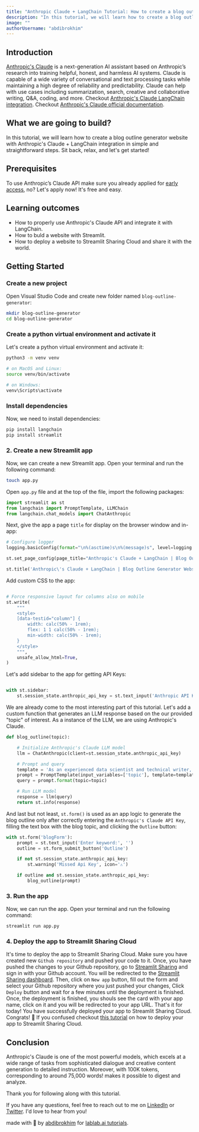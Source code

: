 ```yaml
---
title: "Anthropic Claude + LangChain Tutorial: How to create a blog outline generator website with Anthropic's Claude + LangChain integration."
description: "In this tutorial, we will learn how to create a blog outline generator website with Anthropic's Claude + LangChain integration in simple and straightforward steps."
image: ""
authorUsername: "abdibrokhim"
---
```



## Introduction
[Anthropic's Claude](https://lablab.ai/tech/anthropic/claude) is a next-generation AI assistant based on Anthropic’s research into training helpful, honest, and harmless AI systems. Claude is capable of a wide variety of conversational and text processing tasks while maintaining a high degree of reliability and predictability. Claude can help with use cases including summarization, search, creative and collaborative writing, Q&A, coding, and more.
Checkout [Anthropic's Claude LangChain integration](https://python.langchain.com/docs/modules/model_io/models/chat/integrations/anthropic).
Checkout [Anthropic's Claude official documentation](https://docs.anthropic.com/claude/docs#-v1-complete).


## What we are going to build?
In this tutorial, we will learn how to create a blog outline generator website with Anthropic's Claude + LangChain integration in simple and straightforward steps. Sit back, relax, and let's get started!


## Prerequisites
To use Anthropic’s Claude API make sure you already applied for [early access](https://anthropic.com/earlyaccess), no? Let's apply now! It's free and easy.


## Learning outcomes

- How to properly use Anthropic's Claude API and integrate it with LangChain.
- How to buld a website with Streamlit.
- How to deploy a website to Streamlit Sharing Cloud and share it with the world.


## Getting Started


### Create a new project

Open Visual Studio Code and create new folder named `blog-outline-generator`:


```bash
mkdir blog-outline-generator
cd blog-outline-generator
```

### Create a python virtual environment and activate it

Let's create a python virtual environment and activate it:

```bash
python3 -m venv venv

# on MacOS and Linux:
source venv/bin/activate

# on Windows:
venv\Scripts\activate
```

### Install dependencies

Now, we need to install dependencies:

```bash
pip install langchain
pip install streamlit
```

### 2. Create a new Streamlit app

Now, we can create a new Streamlit app. Open your terminal and run the following command:

```bash
touch app.py
```

Open `app.py` file and at the top of the file, import the following packages:

```python
import streamlit as st 
from langchain import PromptTemplate, LLMChain
from langchain.chat_models import ChatAnthropic
```

Next, give the app a page `title` for display on the browser window and in-app:

```python
# Configure logger
logging.basicConfig(format="\n%(asctime)s\n%(message)s", level=logging.INFO, force=True)

st.set_page_config(page_title="Anthropic's Claude + LangChain | Blog Outline Generator Website", page_icon="🦜🔗")

st.title('Anthropic\'s Claude + LangChain | Blog Outline Generator Website')
```

Add custom CSS to the app:

```python

# Force responsive layout for columns also on mobile
st.write(
    """
    <style>
    [data-testid="column"] {
        width: calc(50% - 1rem);
        flex: 1 1 calc(50% - 1rem);
        min-width: calc(50% - 1rem);
    }
    </style>
    """,
    unsafe_allow_html=True,
)

```


Let's add sidebar to the app for getting API Keys:

```python

with st.sidebar:
    st.session_state.anthropic_api_key = st.text_input('Anthropic API Key', )
```

We are already come to the most interesting part of this tutorial. Let's add a custom function that generates an LLM response based on the our provided "topic" of interest. As a instance of the LLM, we are using Anthropic's Claude.

```python
def blog_outline(topic):

    # Initialize Anthropic's Claude LLM model
    llm = ChatAnthropic(client=st.session_state.anthropic_api_key)

    # Prompt and query
    template = 'As an experienced data scientist and technical writer, generate an outline for a blog about {topic}.'  # In the future, you may change prompt based on your task and requirements.
    prompt = PromptTemplate(input_variables=['topic'], template=template)
    query = prompt.format(topic=topic)

    # Run LLM model
    response = llm(query)
    return st.info(response)
```

And last but not least, `st.form()` is used as an app logic to generate the blog outline only after correctly entering the `Anthropic's Claude API Key`, filling the text box with the blog topic, and clicking the `Outline` button:


```python
with st.form('blogForm'):
    prompt = st.text_input('Enter keyword:', '')
    outline = st.form_submit_button('Outline')

    if not st.session_state.anthropic_api_key:
        st.warning('Missed Api Key', icon='⚠')

    if outline and st.session_state.anthropic_api_key:
        blog_outline(prompt)
```

### 3. Run the app

Now, we can run the app. Open your terminal and run the following command:

```bash
streamlit run app.py
```

### 4. Deploy the app to Streamlit Sharing Cloud

It's time to deploy the app to Streamlit Sharing Cloud. Make sure you have created new `Github repository` and pushed your code to it.
Once, you have pushed the changes to your Github repository, go to [Streamlit Sharing](https://streamlit.io/cloud) and sign in with your Github account. You will be redirected to the [Streamlit Sharing dashboard](https://share.streamlit.io/).
Then, click on `New app` button, fill out the form and select your Github repository where you just pushed your changes, Click `Deploy` button and wait for a few minutes until the deployment is finished. Once, the deployment is finished, you shouls see the card with your app name, click on it and you will be redirected to your app URL. 
That's it for today! You have successfully deployed your app to Streamlit Sharing Cloud. Congrats! 🎉 
If you confused checkout [this tutorial](https://lablab.ai/t/elevenlabs-langchain-tutorial-how-to-create-custom-podcast-generator-streamlit-app) on how to deploy your app to Streamlit Sharing Cloud.


## Conclusion

Anthropic's Claude is one of the most powerful models, which excels at a wide range of tasks from sophisticated dialogue and creative content generation to detailed instruction. Moreover, with 100K tokens, corresponding to around 75,000 words! makes it possible to digest and analyze.

Thank you for following along with this tutorial.

If you have any questions, feel free to reach out to me on [LinkedIn](https://linkedin.com/in/abdibrokhim) or [Twitter](https://twitter.com/abdibrokhim). I'd love to hear from you!

made with 💜 by [abdibrokhim](https://linkedin.com/in/abdibrokhim) for [lablab.ai tutorials](https://lablab.ai/t).